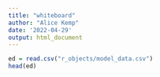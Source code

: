```yaml
---
title: "whiteboard"
author: "Alice Kemp"
date: '2022-04-29'
output: html_document
---
```




```r
ed = read.csv("r_objects/model_data.csv")
head(ed)
```
